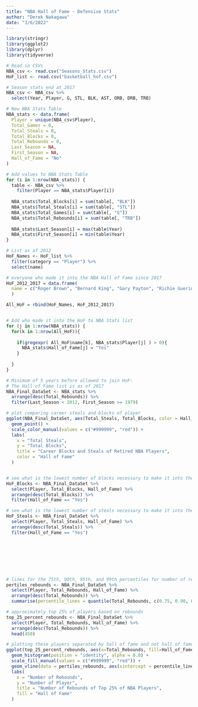 ---
title: "NBA Hall of Fame - Defensive Stats"
author: "Derek Nakagawa"
date: "3/6/2022"
---

```{r setup, include=FALSE, echo=FALSE}
library(stringr)
library(ggplot2)
library(dplyr)
library(tidyverse)

# Read in CSVs
NBA_csv <- read.csv("Seasons_Stats.csv")
HoF_list <- read.csv("basketball_hof.csv")

# Season stats end at 2017
NBA_csv <- NBA_csv %>%
  select(Year, Player, G, STL, BLK, AST, ORB, DRB, TRB)

# New NBA Stats Table
NBA_stats <- data.frame(
  Player = unique(NBA_csv$Player),
  Total_Games = 0,
  Total_Steals = 0,
  Total_Blocks = 0,
  Total_Rebounds = 0,
  Last_Season = NA,
  First_Season = NA,
  Hall_of_Fame = "No"
)

# Add values to NBA Stats Table
for (i in 1:nrow(NBA_stats)) {
  table <- NBA_csv %>%
    filter(Player == NBA_stats$Player[i])
      
  NBA_stats$Total_Blocks[i] = sum(table[, "BLK"])
  NBA_stats$Total_Steals[i] = sum(table[, "STL"])
  NBA_stats$Total_Games[i] = sum(table[, "G"])
  NBA_stats$Total_Rebounds[i] = sum(table[, "TRB"])
  
  NBA_stats$Last_Season[i] = max(table$Year)
  NBA_stats$First_Season[i] = min(table$Year)
}

# List as of 2012
HoF_Names <- HoF_list %>%
  filter(category == "Player") %>%
  select(name)

# everyone who made it into the NBA Hall of Fame since 2017
HoF_2012_2017 = data.frame(
  name = c("Roger Brown", "Bernard King", "Gary Payton", "Richie Guerin", "Sarunas Marciolionis", "Alonzo Mourning", "Mitch Richmond", "Guy Rodgers", "Louie Dampier", "Spencer Haywood", "Dikembe Mutombo", "Jo Jo White", "Yao Ming", "Cumberland Posey", "Zelmo Beaty", "Shaquille O'Neal", "Allen Iverson", "Tracy McGrady", "Nickos Galis", "George McGinnis", "Ray Allen", "Maurice Cheeks", "Grant Hill", "Jason Kidd", "Steve Nash", "Charlie Scott", "Dino Rada", "Carl Braun", "Chuck Cooper", "Vlade Divac", "Bobby Jones", "Sidney Moncrief", "Jack Sikma", "Paul Westphal", "Kobe Bryant", "Tamika Catchings", "Tim Duncan", "Kevin Garnett", "Chris Bosh", "Bob Dandridge", "Toni Kukoc", "Pearl Moore", "Paul Pierce", "Ben Wallace", "Chris Webber")
  )

All_HoF = rbind(HoF_Names, HoF_2012_2017)


# Add who made it into the HoF to NBA Stats list
for (j in 1:nrow(NBA_stats)) {
  for(k in 1:nrow(All_HoF)){
    
    if(gregexpr( All_HoF$name[k], NBA_stats$Player[j] ) > 0){
      NBA_stats$Hall_of_Fame[j] = "Yes"
    }
    
  }
}

# Minimum of 5 years before allowed to join HoF: 
# The Hall of Fame list is as of 2017
NBA_Final_DataSet <- NBA_stats %>%
  arrange(desc(Total_Rebounds)) %>%
  filter(Last_Season < 2012, First_Season >= 1979)
```



```{r setup, include=FALSE, echo=FALSE}
# plot comparing career steals and blocks of player
ggplot(NBA_Final_DataSet, aes(Total_Steals, Total_Blocks, color = Hall_of_Fame)) +
  geom_point() +
  scale_color_manual(values = c("#999999", "red")) +
  labs(
    x = "Total Steals",
    y = "Total Blocks",
    title = "Career Blocks and Steals of Retired NBA Players",
    color = "Hall of Fame"
  )


# see what is the lowest number of blocks necessary to make it into the hall of fame
HoF_Blocks <- NBA_Final_DataSet %>%
  select(Player, Total_Blocks, Hall_of_Fame) %>%
  arrange(desc(Total_Blocks)) %>%
  filter(Hall_of_Fame == "Yes")

# see what is the lowest number of steals necessary to make it into the hall of fame
HoF_Steals <- NBA_Final_DataSet %>%
  select(Player, Total_Steals, Hall_of_Fame) %>%
  arrange(desc(Total_Steals)) %>%
  filter(Hall_of_Fame == "Yes")








# lines for the 75th, 90th, 95th, and 99th percentiles for number of rebounds
pertiles_rebounds <- NBA_Final_DataSet %>%
  select(Player, Total_Rebounds, Hall_of_Fame) %>%
  arrange(desc(Total_Rebounds)) %>%
  summarise(percentile_lines = quantile(Total_Rebounds, c(0.75, 0.90, 0.95, 0.99)))

# approximately top 25% of players based on rebounds
top_25_percent_rebounds <- NBA_Final_DataSet %>%
  select(Player, Total_Rebounds, Hall_of_Fame) %>%
  arrange(desc(Total_Rebounds)) %>%
  head(450)

# plotting these players separated by hall of fame and not hall of fame players
ggplot(top_25_percent_rebounds, aes(x=Total_Rebounds, fill=Hall_of_Fame)) +
  geom_histogram(position = "identity", alpha = 0.8) +
  scale_fill_manual(values = c("#999999", "red")) +
  geom_vline(data = pertiles_rebounds, aes(xintercept = percentile_lines), color = "blue") +
  labs(
    x = "Number of Rebounds",
    y = "Number of Player",
    title = "Number of Rebounds of Top 25% of NBA Players",
    fill = "Hall of Fame"
  )
```
